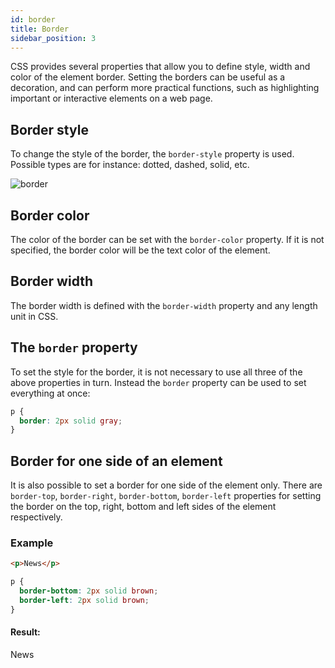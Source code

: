 ```yaml
---
id: border
title: Border
sidebar_position: 3
---
```


CSS provides several properties that allow you to define style, width and color of the element border. Setting the borders can be useful as a decoration, and can perform more practical functions, such as highlighting important or interactive elements on a web page.

## Border style

To change the style of the border, the `border-style` property is used. Possible types are for instance: dotted, dashed, solid, etc.

![border](/img/docs/Web/css/border.jpg)

## Border color

The color of the border can be set with the `border-color` property. If it is not specified, the border color will be the text color of the element.

## Border width

The border width is defined with the `border-width` property and any length unit in CSS.

## The `border` property

To set the style for the border, it is not necessary to use all three of the above properties in turn. Instead the `border` property can be used to set everything at once:

```css
p {
  border: 2px solid gray;
}
```

## Border for one side of an element

It is also possible to set a border for one side of the element only. There are `border-top`, `border-right`, `border-bottom`, `border-left` properties for setting the border on the top, right, bottom and left sides of the element respectively.

### Example

```html title=index.html
<p>News</p>
```

```css title=index.css
p {
  border-bottom: 2px solid brown;
  border-left: 2px solid brown;
}
```

#### Result:

<p style={{ borderBottom: "2px solid brown", borderLeft: "2px solid brown" }}>
  News
</p>
